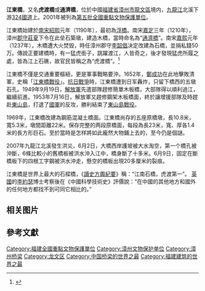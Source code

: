 {{coord|24.5173|||N|117.7852|||E|display=title|scale:10000}}
{{Otheruses|subject=中国桥梁|other=日本地名|江東橋 (日本)}}
{{文物保护单位
| 级别 = 全国
| 图片 = [[File:Zhangzhou_Jiangdong_Qiao_20120225-1.jpg|210px]]
| 名称 = 江东桥
| 编号 = 5-332
| 分类 = 古建筑
| 时代 = [[宋朝|宋]]
| 所在 = [[福建省|福建省]][[漳州市|漳州市]]
| 登录 = 2001年6月25日
}}
'''江東橋'''，又名'''虎渡橋'''或'''通濟橋'''，位於中國[[福建省|福建省]][[漳州市|漳州市]][[龍文區|龍文區]]境内，[[九龍江|九龍江]]北溪下游[[324國道|324國道]]上。2001年被列為[[第五批全國重點文物保護單位|第五批全國重點文物保護單位]]。

江東橋始建於[[南宋|南宋]][[紹熙|紹熙]]元年（1190年），最初為[[浮橋|浮橋]]。南宋[[嘉定_(年号)|嘉定]]三年（1210年），漳州[[郡守|郡守]][[莊夏|莊夏]]下令在此垒石築墩，建造木橋，當時命名為“[[通濟橋|通濟橋]]”。南宋[[嘉熙|嘉熙]]元年（1237年），木橋遭大火焚毁，時任漳州郡守[[李韶倡|李韶倡]]决定改建為石橋，並捐私錢50万。傳說正要建橋時，有一猛虎銜子，跳躍渡江，人皆奇之，後才發現猛虎所履之處，皆為江上石礁，故官民皆稱之為“虎渡橋”。<ref>{{Cite web |url=http://www.lwq.gov.cn/cms/html/qzfwz/2011-11-06/429911265.html |title=江東橋 |access-date=2012-04-06 |archive-date=2016-03-06 |archive-url=https://web.archive.org/web/20160306013934/http://www.lwq.gov.cn/cms/html/qzfwz/2011-11-06/429911265.html |dead-url=yes }}</ref>

江東橋不僅是交通重要樞紐，更是軍事戰略要沖。1652年，[[鄭成功|鄭成功]]在此地擊敗清軍，史稱「[[江東橋戰役|江東橋戰役]]」。[[抗日戰爭|抗日戰爭]]時，江東橋遭到日军轟炸，只留下橋西的五墩石孔。1949年9月19日，[[中国人民解放軍|解放軍]]先遣部隊趕修簡單木板橋，大部隊得以順利過江，繼續前進。1953年7月16日，解放軍又趕修鋼架木板橋面，終於讓增援部隊及時趕赴[[東山縣|東山島]]，打退了[[中華民國國軍|國軍]]的反攻，勝利結束了[[東山島戰役|東山島戰役]]。

1969年，江東橋改建為鋼筋混凝土橋面。江東橋尚存的五座原橋墩，長10.8米，寬5.3米，墩間距離22米。保存完整的两段原橋面，每段為長23米，寬、厚各1.4米的長方形巨石。至於當時是怎样將如此龐然大物鋪上去的，至今仍是個謎。

2007年九龍江北溪發生洪災，6月2日，大橋西岸護坡被大水淘空，第一个橋孔被沖斷，6條比較小的舊橋板被洪水沖入江中，橋身斷了十多米。6月9日，固定在斷橋板下的四根工字鋼被洪水沖走，懸空的橋板出現20多厘米的裂痕。 

江東橋是世界上最大的石樑橋，《[[讀史方輿紀要|讀史方輿紀要]]》稱：“江南石橋，虎渡第一”。 [[英國|英國]]的[[李約瑟|李約瑟]]博士考察後在《中國科學技術史》評價說：“在中國的其他地方和國外的任何地方都找不到可同它相比的。”

== 相关图片 ==

{{Gallery
|title=
|footer=
|width=360
|height=
|lines=2
|File:Zhangzhou Jiangdong Qiao 20120225-2.jpg|江東橋全貌
|File:Zhangzhou Jiangdong Qiao 20120225-4.jpg|混凝土橋面
|File:Zhangzhou Jiangdong Qiao 20120225-5.jpg|原橋墩僅存五座，圖中可見四座，其中兩孔還有原來的石樑
|File:Zhangzhou Jiangdong Qiao 20120225-7.jpg|
|File:Zhangzhou Jiangdong Qiao 20120225-8.jpg|
|File:Zhangzhou Jiangdong Qiao 20120225-9.jpg|
}}

==參考文獻==
{{commonscat|Jiangdong Bridge}}
{{Reflist}}
{{福建全國重點文物保護單位}}

{{DEFAULTSORT:jiang}}
[[Category:福建全國重點文物保護單位|Category:福建全國重點文物保護單位]]
[[Category:漳州文物保护单位|Category:漳州文物保护单位]]
[[Category:漳州桥梁|Category:漳州桥梁]]
[[Category:龙文区|Category:龙文区]]
[[Category:中国桥梁的世界之最|Category:中国桥梁的世界之最]]
[[Category:福建建筑的世界之最|Category:福建建筑的世界之最]]